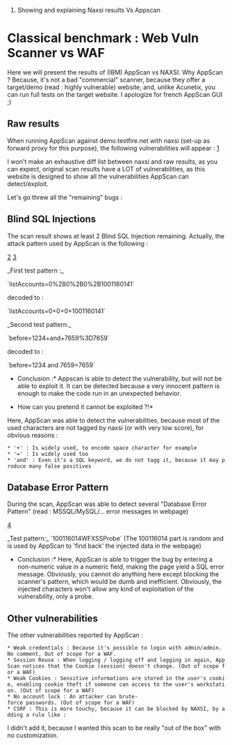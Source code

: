 #Showing and explaining Naxsi results Vs Appscan

= Classical benchmark : Web Vuln Scanner vs WAF =


Here we will present the results of (IBM) AppScan vs NAXSI.
Why AppScan ? Because, it's not a bad "commercial" scanner, because they offer a target/demo (read : highly vulnerable) website, and, unlike Acunetix, you can run full tests on the target website.
I apologize for french AppScan GUI ;)


== Raw results ==
When running AppScan against demo.testfire.net with naxsi (set-up as forward proxy for this purpose), the following vulnerabilities will appear :
[http://naxsi.googlecode.com/svn/wiki/appscanfull.png]

I won't make an exhaustive diff list between naxsi and raw results, as you can expect, original scan results have a LOT of vulnerabilities, as this website is designed to show all the vulnerabilities AppScan can detect/exploit.

Let's go threw all the "remaining" bugs :

== Blind SQL Injections ==
The scan result shows at least 2 Blind SQL Injection remaining. Actually, the attack pattern used by AppScan is the following :

[http://naxsi.googlecode.com/svn/wiki/appscandetails1.png]
[http://naxsi.googlecode.com/svn/wiki/appscandetails2.png]


_First test pattern :_

`listAccounts=0%2B0%2B0%2B1001160141`

decoded to :

`listAccounts=0+0+0+1001160141`

_Second test pattern:_

`before=1234+and+7659%3D7659`

decoded to :

`before=1234 and 7659=7659`
 

*Conclusion :* Appscan is able to detect the vulnerability, but will not be able to exploit it. It can be detected because a very innocent pattern is enough to make the code run in an unexpected behavior.

*How can you pretend it cannot be exploited ?!* 
Here, AppScan was able to detect the vulnerabilities, because most of the used characters are not tagged by naxsi (or with very low score), for obvious reasons :

 * '+' : Is widely used, to encode space character for example
 * '=' : Is widely used too
 * 'and' : Even it's a SQL keyword, we do not tagg it, because it may produce many false positives


== Database Error Pattern ==
During the scan, AppScan was able to detect several "Database Error Pattern" (read : MSSQL/MySQL/... error messages in webpage)

[http://naxsi.googlecode.com/svn/wiki/appscandetails3.png]

_Test pattern:_
`100116014WFXSSProbe` (The 100116014 part is random and is used by AppScan to 'find back' the injected data in the webpage)

*Conclusion :* Here, AppScan is able to trigger the bug by entering a non-numeric value in a numeric field, making the page yield a SQL error message. Obviously, you cannot do anything here except blocking the scanner's pattern, which would be dumb and inefficient. Obviously, the injected characters won't allow any kind of exploitation of the vulnerability, only a probe.

== Other vulnerabilities ==

The other vulnerabilities reported by AppScan :
 * Weak credentials : Because it's possible to login with admin/admin. No comment, Out of scope for a WAF.
 * Session Reuse : When logging / logging off and logging in again, AppScan notices that the Cookie (session) doesn't change. (Out of scope for a WAF)
 * Weak Cookies : Sensitive informations are stored in the user's cookie, enabling cookie theft if someone can access to the user's workstation. (Out of scope for a WAF)
 * No account lock : An attacker can brute-force passwords. (Out of scope for a WAF)
 * CSRF : This is more touchy, because it can be blocked by NAXSI, by adding a rule like :
{{{BasicRule "rx:http://demo.testfire.net/*" "mz:$HEADERS:Referrer";}}}

I didn't add it, because I wanted this scan to be really "out of the box" with no customization.


